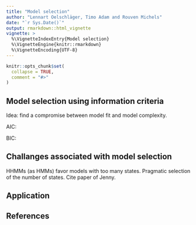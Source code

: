 ```yaml
---
title: "Model selection"
author: "Lennart Oelschläger, Timo Adam and Rouven Michels"
date: "`r Sys.Date()`"
output: rmarkdown::html_vignette
vignette: >
  %\VignetteIndexEntry{Model selection}
  %\VignetteEngine{knitr::rmarkdown}
  %\VignetteEncoding{UTF-8}
---
```


<!-- 
Assignee: Timo (theory part), Lennart (application part)
Purpose: definition of model selection criteria, problems in using them, using them in fHMM
--> 

```r
knitr::opts_chunk$set(
  collapse = TRUE,
  comment = "#>"
)
```

## Model selection using information criteria

Idea: find a compromise between model fit and model complexity.

AIC:
\begin{align*}
\text{AIC} =
\end{align*}

BIC:
\begin{align*}
\text{BIC} =
\end{align*}

## Challanges associated with model selection

HHMMs (as HMMs) favor models with too many states. Pragmatic selection of the number of states. Cite paper of Jenny.

## Application

## References
